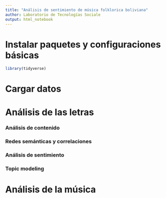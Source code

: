 ```yaml
---
title: "Análisis de sentimiento de música folklorica boliviana"
author: Laboratorio de Tecnologías Sociale
output: html_notebook
---
```


# Instalar paquetes y configuraciones básicas

```r
library(tidyverse)

```

# Cargar datos


# Análisis de las letras

### Análisis de contenido



### Redes semánticas y correlaciones

### Análisis de sentimiento

### Topic modeling

# Análisis de la música



